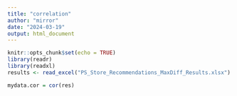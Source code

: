 ```yaml
---
title: "correlation"
author: "mirror"
date: "2024-03-19"
output: html_document
---
```


```r
knitr::opts_chunk$set(echo = TRUE)
library(readr)
library(readxl)
results <- read_excel("PS_Store_Recommendations_MaxDiff_Results.xlsx")
```

```r
mydata.cor = cor(res)
```

